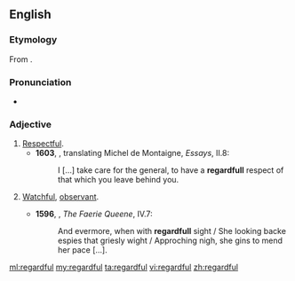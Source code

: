 ==English==
===Etymology===
From {{suffix|regard|ful}}.

===Pronunciation===
*{{a|UK}} {{IPA|/ɹɪˈɡɑːdfʊl/}}

===Adjective===
{{en-adj}}

# [[respectful|Respectful]]. {{defdate|from 16th c.}}
#*'''1603''', {{w|John Florio}}, translating Michel de Montaigne, ''Essays'', II.8:
#*:I [...] take care for the general, to have a '''regardfull''' respect of that which you leave behind you.
# {{context|now|_|rare}} [[watchful|Watchful]], [[observant]]. {{defdate|from 16th c.}}
#*'''1596''', {{w|Edmund Spenser}}, ''The Faerie Queene'', IV.7:
#*:And evermore, when with '''regardfull''' sight / She looking backe espies that griesly wight / Approching nigh, she gins to mend her pace […].

[[ml:regardful]]
[[my:regardful]]
[[ta:regardful]]
[[vi:regardful]]
[[zh:regardful]]
